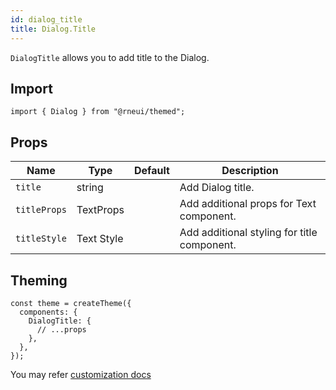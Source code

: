 ```yaml
---
id: dialog_title
title: Dialog.Title
---
```



<IconsStyle />

`DialogTitle` allows you to add title to the Dialog.

## Import

```tsx
import { Dialog } from "@rneui/themed";
```

## Props

<div class='table-responsive'>

| Name         | Type       | Default | Description                                 |
| ------------ | ---------- | ------- | ------------------------------------------- |
| `title`      | string     |         | Add Dialog title.                           |
| `titleProps` | TextProps  |         | Add additional props for Text component.    |
| `titleStyle` | Text Style |         | Add additional styling for title component. |

</div>

## Theming

```tsx
const theme = createTheme({
  components: {
    DialogTitle: {
      // ...props
    },
  },
});
```

You may refer [customization docs](../customization)
